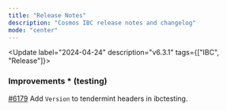 ```yaml
---
title: "Release Notes"
description: "Cosmos IBC release notes and changelog"
mode: "center"
---
```


<Update label="2024-04-24" description="v6.3.1" tags={["IBC", "Release"]}>
  ### Improvements * (testing)
  [\#6179](https://github.com/cosmos/ibc-go/pull/6179) Add `Version` to
  tendermint headers in ibctesting.
</Update>
